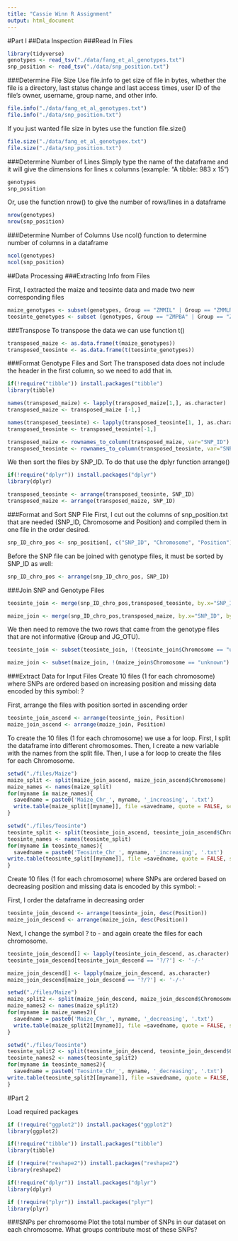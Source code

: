 ```yaml
---
title: "Cassie Winn R Assignment"
output: html_document
---
```


#Part I
##Data Inspection
###Read In Files

```r
library(tidyverse)
genotypes <- read_tsv("./data/fang_et_al_genotypes.txt")
snp_position <- read_tsv("./data/snp_position.txt")
```
###Determine File Size
Use file.info to get size of file in bytes, whether the file is a directory, last status change and last access times, user ID of the file's owner, username, group name, and other info.
```r
file.info("./data/fang_et_al_genotypes.txt")
file.info("./data/snp_position.txt")
```

If you just wanted file size in bytes use the function file.size()
```r
file.size("./data/fang_et_al_genotypex.txt")
file.size("./data/snp_position.txt")
```


###Determine Number of Lines 
Simply type the name of the dataframe and it will give the dimensions for lines x columns (example: "A tibble: 983 x 15")

```r
genotypes
snp_position
```
Or, use the function nrow() to give the number of rows/lines in a dataframe
```r
nrow(genotypes)
nrow(snp_position)
```


###Determine Number of Columns
Use ncol() function to determine number of columns in a dataframe
```r
ncol(genotypes)
ncol(snp_position)
```

##Data Processing
###Extracting Info from Files

First, I extracted the maize and teosinte data and made two new corresponding files

```r
maize_genotypes <- subset(genotypes, Group == "ZMMIL" | Group == "ZMMLR" | Group == "ZMMMR")
teosinte_genotypes <- subset (genotypes, Group == "ZMPBA" | Group == "ZMPIL" | Group == "ZMPJA")
```

###Transpose 
To transpose the data we can use function t()
```r
transposed_maize <- as.data.frame(t(maize_genotypes))
transposed_teosinte <- as.data.frame(t(teosinte_genotypes))
```


###Format Genotype Files and Sort
The transposed data does not include the header in the first column, so we need to add that in. 

```r
if(!require("tibble")) install.packages("tibble")
library(tibble)

names(transposed_maize) <- lapply(transposed_maize[1,], as.character)
transposed_maize <- transposed_maize [-1,]

names(transposed_teosinte) <- lapply(transposed_teosinte[1, ], as.character)
transposed_teosinte <- transposed_teosinte[-1,]

transposed_maize <- rownames_to_column(transposed_maize, var="SNP_ID")
transposed_teosinte <- rownames_to_column(transposed_teosinte, var="SNP_ID")

```

We then sort the files by SNP_ID. To do that use the dplyr function arrange()
```r
if(!require("dplyr")) install.packages("dplyr")
library(dplyr)

transposed_teosinte <- arrange(transposed_teosinte, SNP_ID) 
transposed_maize <- arrange(transposed_maize, SNP_ID)
```

###Format and Sort SNP File
First, I cut out the columns of snp_position.txt that are needed (SNP_ID, Chromosome and Position) and compiled them in one file in the order desired.

```r
snp_ID_chro_pos <- snp_position[, c("SNP_ID", "Chromosome", "Position")]
```

Before the SNP file can be joined with genotype files, it must be sorted by SNP_ID as well:

```r
snp_ID_chro_pos <- arrange(snp_ID_chro_pos, SNP_ID) 
```

###Join SNP and Genotype Files
```r
teosinte_join <- merge(snp_ID_chro_pos,transposed_teosinte, by.x="SNP_ID", by.y="SNP_ID", all = TRUE)

maize_join <- merge(snp_ID_chro_pos,transposed_maize, by.x="SNP_ID", by.y="SNP_ID", all = TRUE)

```

We then need to remove the two rows that came from the genotype files that are not informative (Group and JG_OTU). 
```r
teosinte_join <- subset(teosinte_join, !(teosinte_join$Chromosome == "unknown") | !(teosinte_join$Chromosome =="multiple"))

maize_join <- subset(maize_join, !(maize_join$Chromosome == "unknown") | !(maize_join$Chromosome == "multiple"))
```

###Extract Data for Input Files
Create 10 files (1 for each chromosome) where SNPs are ordered based on increasing position and missing data encoded by this symbol: ? 

First, arrange the files with position sorted in ascending order
```r
teosinte_join_ascend <- arrange(teosinte_join, Position)
maize_join_ascend <- arrange(maize_join, Position)
```

To create the 10 files (1 for each chromosome) we use a for loop. First, I split the dataframe into different chromosomes. Then, I create a new variable with the names from the split file. Then, I use a for loop to create the files for each Chromosome.

```r
setwd("./files/Maize")
maize_split <- split(maize_join_ascend, maize_join_ascend$Chromosome)
maize_names <- names(maize_split)
for(myname in maize_names){
  savedname = paste0('Maize_Chr_', myname, '_increasing', '.txt')
  write.table(maize_split[[myname]], file =savedname, quote = FALSE, sep = "\t", row.names=FALSE)
}
```

```r
setwd("./files/Teosinte")
teosinte_split <- split(teosinte_join_ascend, teosinte_join_ascend$Chromosome)
teosinte_names <- names(teosinte_split)
for(myname in teosinte_names){
  savedname = paste0('Teosinte_Chr_', myname, '_increasing', '.txt')
write.table(teosinte_split[[myname]], file =savedname, quote = FALSE, sep = "\t", row.names=FALSE)
}
```

Create 10 files (1 for each chromosome) where SNPs are ordered based on decreasing position and missing data is encoded by this symbol: - 

First, I order the dataframe in decreasing order
```r
teosinte_join_descend <- arrange(teosinte_join, desc(Position))
maize_join_descend <- arrange(maize_join, desc(Position))
```

Next, I change the symbol ? to - and again create the files for each chromosome.
```r
teosinte_join_descend[] <- lapply(teosinte_join_descend, as.character)
teosinte_join_descend[teosinte_join_descend == '?/?'] <- '-/-'

maize_join_descend[] <- lapply(maize_join_descend, as.character)
maize_join_descend[maize_join_descend == '?/?'] <- '-/-'

```

```r
setwd("./files/Maize")
maize_split2 <- split(maize_join_descend, maize_join_descend$Chromosome)
maize_names2 <- names(maize_split2)
for(myname in maize_names2){
  savedname = paste0('Maize_Chr_', myname, '_decreasing', '.txt')
  write.table(maize_split2[[myname]], file =savedname, quote = FALSE, sep = "\t", row.names=FALSE)
}
```

```r
setwd("./files/Teosinte")
teosinte_split2 <- split(teosinte_join_descend, teosinte_join_descend$Chromosome)
teosinte_names2 <- names(teosinte_split2)
for(myname in teosinte_names2){
  savedname = paste0('Teosinte_Chr_', myname, '_decreasing', '.txt')
write.table(teosinte_split2[[myname]], file =savedname, quote = FALSE, sep = "\t", row.names=FALSE)
}
```


#Part 2

Load required packages
```r
if (!require("ggplot2")) install.packages("ggplot2")
library(ggplot2)

if(!require("tibble")) install.packages("tibble")
library(tibble)

if (!require("reshape2")) install.packages("reshape2")
library(reshape2)

if(!require("dplyr")) install.packages("dplyr")
library(dplyr)

if (!require("plyr")) install.packages("plyr")
library(plyr)

```

###SNPs per chromosome
Plot the total number of SNPs in our dataset on each chromosome. What groups contribute most of these SNPs?
